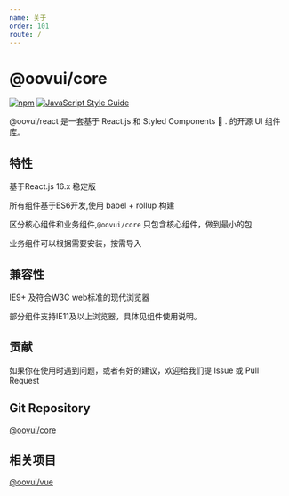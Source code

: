 ```yaml
---
name: 关于
order: 101
route: /
---
```





# @oovui/core

[![npm](https://img.shields.io/npm/v/@oovui/audio-player-react.svg)](https://www.npmjs.com/package/@oovui/audio-player-react)  [![JavaScript Style Guide](https://img.shields.io/badge/code_style-standard-brightgreen.svg)](https://standardjs.com)


<ImgBox src="https://github.com/oovui/react-components/blob/master/docs-site/images/logo.png?raw=true"/>


@oovui/react 是一套基于 React.js 和 Styled Components 💅 . 的开源 UI 组件库。

## 特性
基于React.js 16.x 稳定版

所有组件基于ES6开发,使用  babel + rollup 构建

区分核心组件和业务组件,`@oovui/core` 只包含核心组件，做到最小的包

业务组件可以根据需要安装，按需导入

## 兼容性

IE9+ 及符合W3C web标准的现代浏览器

部分组件支持IE11及以上浏览器，具体见组件使用说明。

## 贡献

如果你在使用时遇到问题，或者有好的建议，欢迎给我们提 Issue 或 Pull Request

## Git Repository

[@oovui/core](https://github.com/oovui/react-components)


## 相关项目

[@oovui/vue](https://github.com/oovui/vue-components)


